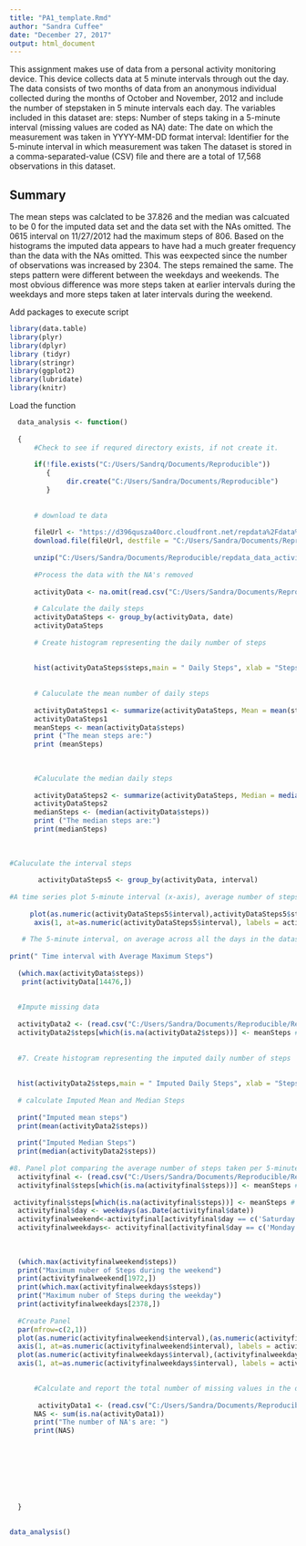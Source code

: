 ```yaml
---
title: "PA1_template.Rmd"
author: "Sandra Cuffee"
date: "December 27, 2017"
output: html_document
---
```


 This assignment makes use of data from a personal activity monitoring device.
 This device collects data at 5 minute intervals through out the day.
 The data consists of two months of data from an anonymous individual collected during the
 months of October and November, 2012 and include the number of stepstaken in 5 minute
 intervals each day.
 The variables included in this dataset are:
 steps: Number of steps taking in a 5-minute interval (missing values are coded as NA)
 date: The date on which the measurement was taken in YYYY-MM-DD format
 interval: Identifier for the 5-minute interval in which measurement was taken
 The dataset is stored in a comma-separated-value (CSV) file and
 there are a total of 17,568 observations in this dataset.


## Summary

The mean steps was calclated to be 37.826 and the median was calcuated to be 0 for the imputed data set and the data set with the NAs omitted. The 0615 interval on 11/27/2012 had the maximum steps of 806.  Based on the histograms the imputed data appears to have had a much greater frequency than the data with the NAs omitted.  This was eexpected since the number of observations was increased by 2304. The steps remained the same.  The steps pattern were different between the weekdays and weekends.  The most obvious difference was more steps taken at earlier intervals during the weekdays and more steps taken at later intervals during the weekend.

Add packages to execute script

```r

library(data.table)
library(plyr)
library(dplyr)
library (tidyr)
library(stringr)
library(ggplot2)
library(lubridate)
library(knitr)
```

 Load the function
 
```r

  data_analysis <- function()
  
  {     
      #Check to see if requred directory exists, if not create it.
    
      if(!file.exists("C:/Users/Sandrq/Documents/Reproducible"))
         {
              dir.create("C:/Users/Sandra/Documents/Reproducible")
         } 
  
  
      # download te data
    
      fileUrl <- "https://d396qusza40orc.cloudfront.net/repdata%2Fdata%2Factivity.zip"
      download.file(fileUrl, destfile = "C:/Users/Sandra/Documents/Reproducible/repdata_data_activity.zip", method = "libcurl")
      
      unzip("C:/Users/Sandra/Documents/Reproducible/repdata_data_activity.zip")
      
      #Process the data with the NA's removed
     
      activityData <- na.omit(read.csv("C:/Users/Sandra/Documents/Reproducible/RepData_PeerAssessment1/activity.csv")) 
      
      # Calculate the daily steps
      activityDataSteps <- group_by(activityData, date)
      activityDataSteps 
      
      # Create histogram representing the daily number of steps
      
    
      hist(activityDataSteps$steps,main = " Daily Steps", xlab = "Steps", col ="blue")
      
      
      # Caluculate the mean number of daily steps
      
      activityDataSteps1 <- summarize(activityDataSteps, Mean = mean(steps))
      activityDataSteps1  
      meanSteps <- mean(activityData$steps)
      print ("The mean steps are:")
      print (meanSteps)
      
  
     
      #Caluculate the median daily steps
      
      activityDataSteps2 <- summarize(activityDataSteps, Median = median(steps))
      activityDataSteps2        
      medianSteps <- (median(activityData$steps))
      print ("The median steps are:")
      print(medianSteps)
      
      
      
#Caluculate the interval steps
      
       activityDataSteps5 <- group_by(activityData, interval)
       
#A time series plot 5-minute interval (x-axis), average number of steps taken, averaged across all days (y-axis)
     
     plot(as.numeric(activityDataSteps5$interval),activityDataSteps5$steps, type = "l", main = "Daily Steps by Intervals", xlab = "Time Intervals", ylab = "Number of Steps by Interval", col = "blue")
      axis(1, at=as.numeric(activityDataSteps5$interval), labels = activityDataSteps5$interval)
      
   # The 5-minute interval, on average across all the days in the dataset, containing the maximum number of steps
   
print(" Time interval with Average Maximum Steps")
  
  (which.max(activityData$steps))
   print(activityData[14476,])
  
  
  #Impute missing data
  
  activityData2 <- (read.csv("C:/Users/Sandra/Documents/Reproducible/RepData_PeerAssessment1/activity.csv")) 
  activityData2$steps[which(is.na(activityData2$steps))] <- meanSteps # mean steps replace NA values
  
  
  #7. Create histogram representing the imputed daily number of steps
  
  
  hist(activityData2$steps,main = " Imputed Daily Steps", xlab = "Steps", col ="red")
  
  # calculate Imputed Mean and Median Steps
  
  print("Imputed mean steps")
  print(mean(activityData2$steps))
  
  print("Imputed Median Steps")
  print(median(activityData2$steps))
  
#8. Panel plot comparing the average number of steps taken per 5-minute interval across weekdays and weekends    
  activityfinal <- (read.csv("C:/Users/Sandra/Documents/Reproducible/RepData_PeerAssessment1/activity.csv")) 
  activityfinal$steps[which(is.na(activityfinal$steps))] <- meanSteps # mean steps replace NA values
  
 activityfinal$steps[which(is.na(activityfinal$steps))] <- meanSteps # mean steps replace NA values
  activityfinal$day <- weekdays(as.Date(activityfinal$date))
  activityfinalweekend<-activityfinal[activityfinal$day == c('Saturday','Sunday'),]
  activityfinalweekdays<- activityfinal[activityfinal$day == c('Monday','Tuesday','Wednesday','Thursday','Friday'),]
  
 
 
  (which.max(activityfinalweekend$steps))
  print("Maximum nuber of Steps during the weekend")
  print(activityfinalweekend[1972,])
  print(which.max(activityfinalweekdays$steps))
  print("Maximum nuber of Steps during the weekday")
  print(activityfinalweekdays[2378,])
  
  #Create Panel
  par(mfrow=c(2,1))
  plot(as.numeric(activityfinalweekend$interval),(as.numeric(activityfinalweekend$steps)), type = "l", main = "Weekend", xlab = "Time Intervals", ylab = "Number of Steps by Interval", col = "green")
  axis(1, at=as.numeric(activityfinalweekend$interval), labels = activityfinalweekend$interval)
  plot(as.numeric(activityfinalweekdays$interval),(activityfinalweekdays$steps), type = "l", main = "Weekday", xlab = "Time Intervals", ylab = "Number of Steps by Interval", col = "orange")
  axis(1, at=as.numeric(activityfinalweekdays$interval), labels = activityfinalweekdays$interval)

  
      #Calculate and report the total number of missing values in the data set
  
       activityData1 <- (read.csv("C:/Users/Sandra/Documents/Reproducible/RepData_PeerAssessment1/activity.csv")) 
      NAS <- sum(is.na(activityData1))
      print("The number of NA's are: ")
      print(NAS)
      
           
      
      
     
      
      
      
  }    
  
```


```r

data_analysis()
    
```
